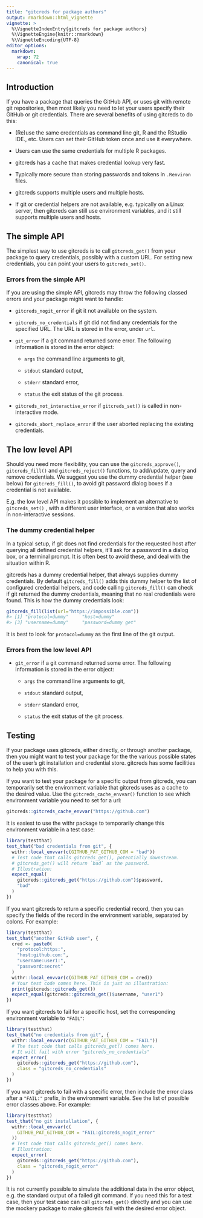 ```yaml
---
title: "gitcreds for package authors"
output: rmarkdown::html_vignette
vignette: >
  %\VignetteIndexEntry{gitcreds for package authors}
  %\VignetteEngine{knitr::rmarkdown}
  %\VignetteEncoding{UTF-8}
editor_options:
  markdown:
    wrap: 72
    canonical: true
---
```


## Introduction

If you have a package that queries the GitHub API, or uses git with
remote git repositories, then most likely you need to let your users
specify their GitHub or git credentials. There are several benefits of
using gitcreds to do this:

-   (Re)use the same credentials as command line git, R and the RStudio
    IDE., etc. Users can set their GitHub token once and use it
    everywhere.

-   Users can use the same credentials for multiple R packages.

-   gitcreds has a cache that makes credential lookup very fast.

-   Typically more secure than storing passwords and tokens in
    `.Renviron` files.

-   gitcreds supports multiple users and multiple hosts.

-   If git or credential helpers are not available, e.g. typically on a
    Linux server, then gitcreds can still use environment variables, and
    it still supports multiple users and hosts.

## The simple API

The simplest way to use gitcreds is to call `gitcreds_get()` from your
package to query credentials, possibly with a custom URL. For setting
new credentials, you can point your users to `gitcreds_set()`.

### Errors from the simple API

If you are using the simple API, gitcreds may throw the following
classed errors and your package might want to handle:

-   `gitcreds_nogit_error` if git it not available on the system.

-   `gitcreds_no_credentials` if git did not find any credentials for
    the specified URL. The URL is stored in the error, under `url`.

-   `git_error` if a git command returned some error. The following
    information is stored in the error object:

    -   `args` the command line arguments to git,

    -   `stdout` standard output,

    -   `stderr` standard error,

    -   `status` the exit status of the git process.

-   `gitcreds_not_interactive_error` if `gitcreds_set()` is called in
    non-interactive mode.

-   `gitcreds_abort_replace_error` if the user aborted replacing the
    existing credentials.

## The low level API

Should you need more flexibility, you can use the `gitcreds_approve()`,
`gitcreds_fill()` and `gitcreds_reject()` functions, to add/update,
query and remove credentials. We suggest you use the dummy credential
helper (see below) for `gitcreds_fill()`, to avoid git password dialog
boxes if a credential is not available.

E.g. the low level API makes it possible to implement an alternative to
`gitcreds_set()` , with a different user interface, or a version that
also works in non-interactive sessions.

### The dummy credential helper

In a typical setup, if git does not find credentials for the requested
host after querying all defined credential helpers, it'll ask for a
password in a dialog box, or a terminal prompt. It is often best to
avoid these, and deal with the situation within R.

gitcreds has a dummy credential helper, that always supplies dummy
credentials. By default `gitcreds_fill()` adds this dummy helper to the
list of configured credential helpers, and code calling
`gitcreds_fill()` can check if git returned the dummy credentials,
meaning that no real credentials were found. This is how the dummy
credentials look:

``` .r
gitcreds_fill(list(url="https://impossible.com"))
#> [1] "protocol=dummy"     "host=dummy"
#> [3] "username=dummy"     "password=dummy get"
```

It is best to look for `protocol=dummy` as the first line of the git
output.

### Errors from the low level API

-   `git_error` if a git command returned some error. The following
    information is stored in the error object:

    -   `args` the command line arguments to git,

    -   `stdout` standard output,

    -   `stderr` standard error,

    -   `status` the exit status of the git process.

## Testing

If your package uses gitcreds, either directly, or through another
package, then you might want to test your package for the the various
possible states of the user's git installation and credential store.
gitcreds has some facilities to help you with this.

If you want to test your package for a specific output from gitcreds,
you can temporarily set the environment variable that gitcreds uses as a
cache to the desired value. Use the `gitcreds_cache_envvar()` function
to see which environment variable you need to set for a url:

```r
gitcreds::gitcreds_cache_envvar("https://github.com")
```

It is easiest to use the withr package to temporarily change this
environment variable in a test case:

```r
library(testthat)
test_that("bad credentials from git", {
  withr::local_envvar(c(GITHUB_PAT_GITHUB_COM = "bad"))
  # Test code that calls gitcreds_get(), potentially downstream.
  # gitcreds_get() will return `bad` as the password.
  # Illustration:
  expect_equal(
    gitcreds::gitcreds_get("https://github.com")$password,
    "bad"
  )
})
```

If you want gitcreds to return a specific credential record, then you
can specify the fields of the record in the environment variable,
separated by colons. For example:

```r
library(testthat)
test_that("another GitHub user", {
  cred <- paste0(
    "protocol:https:",
    "host:github.com:",
    "username:user1:",
    "password:secret"
  )
  withr::local_envvar(c(GITHUB_PAT_GITHUB_COM = cred))
  # Your test code comes here. This is just an illustration:
  print(gitcreds::gitcreds_get())
  expect_equal(gitcreds::gitcreds_get()$username, "user1")
})
```

If you want gitcreds to fail for a specific host, set the corresponding
environment variable to `"FAIL"`:

```r
library(testthat)
test_that("no credentials from git", {
  withr::local_envvar(c(GITHUB_PAT_GITHUB_COM = "FAIL"))
  # The test code that calls gitcreds_get() comes here.
  # It will fail with error "gitcreds_no_credentials"
  expect_error(
    gitcreds::gitcreds_get("https://github.com"),
    class = "gitcreds_no_credentials"
  )
})
```

If you want gitcreds to fail with a specific error, then include the
error class after a `"FAIL:"` prefix, in the environment variable. See
the list of possible error classes above. For example:

```r
library(testthat)
test_that("no git installation", {
  withr::local_envvar(c(
    GITHUB_PAT_GITHUB_COM = "FAIL:gitcreds_nogit_error"
  ))
  # Test code that calls gitcreds_get() comes here.
  # Illustration:
  expect_error(
    gitcreds::gitcreds_get("https://github.com"),
    class = "gitcreds_nogit_error"
  )
})
```

It is not currently possible to simulate the additional data in the
error object, e.g. the standard output of a failed git command. If you
need this for a test case, then your test case can call `gitcreds_get()`
directly and you can use the mockery package to make gitcreds fail with
the desired error object.
